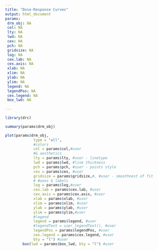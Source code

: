```yaml
---
title: "Dose-Response Curves"
output: html_document
params:
 drm_obj: NA
 col: NA
 lty: NA
 lwd: NA
 cex: NA
 pch: NA
 gridsize: NA
 log: NA
 cex.lab: NA
 cex.axis: NA 
 xlab: NA
 xlim: NA
 ylab: NA
 ylim: NA
 legend: NA
 legendPos: NA
 cex.legend: NA
 box_lwd: NA
             
---
```


```r
library(drc)
```


```r
summary(params$drm_obj)
```

```r
plot(params$drm_obj,
             type = "all",
             #colors 
             col = params$col,#user
             #& aesthetics
             lty = params$lty, #user - linetype
             lwd = params$lwd, #line thickness
             pch = params$pch, #user - points style
             cex = params$cex, #user
             gridsize = params$gridsize,#, #user - smoothnest of fit
             # #axes & labels
             log = params$log,#user
             cex.lab = params$cex.lab, #user
             cex.axis = params$cex.axis, #user
             xlab = params$xlab, #user
             xlim = params$xlim, #user
             ylab = params$ylab, #user
             ylim = params$ylim,#user
             #legend
             legend = params$legend, #user
             #legendText = user_legendText(), #user
             legendPos = params$legendPos, #user
             cex.legend = params$cex.legend, #user
             bty = "l") #user
        box(lwd = params$box_lwd, bty = "l") #user
        
```

